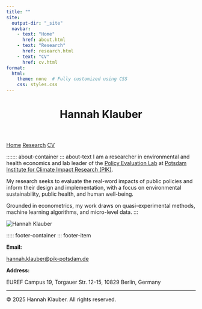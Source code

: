 ```yaml
---
title: ""
site: 
  output-dir: "_site"
  navbar:
    - text: "Home"
      href: about.html
    - text: "Research"
      href: research.html
    - text: "CV"
      href: cv.html
format:
  html:
    theme: none  # Fully customized using CSS
    css: styles.css
---
```



::: header-space
:::


<header class="site-title">
  <h1>Hannah Klauber</h1>
</header>

<nav class="navbar">
  <a href="about.html"class="active">Home</a>
  <a href="research.html">Research</a>
  <a href="cv.html">CV</a>
</nav>


<!-- Grey space between title and navbar -->

<section id="about" class="section">

::::::: about-container
::: about-text
I am a researcher in environmental and health economics and lab leader of the <span style="color: #2576c6;"><a href="https://www.pik-potsdam.de/en/institute/labs/policy-evaluation/governance" target="_blank" >Policy Evaluation Lab</a></span> at <span style="color: #2576c6;"><a href="https://www.pik-potsdam.de/en" target="_blank">Potsdam Institute for Climate Impact Research (PIK)</a></span>.

My research seeks to evaluate the real-word impacts of public policies and inform their design and implementation, with a focus on environmental sustainability, public health, and human well-being.

Grounded in econometrics, my work draws on quasi-experimental methods, machine learning algorithms, and micro-level data.
:::

<img src="assets/hannah.png" alt="Hannah Klauber" class="profile-photo"/>

</section>

<footer class="footer">

::::: footer-container
::: footer-item

<p><strong>Email:</strong></p>

<a href="mailto:hannah.klauber@pik-potsdam.de">hannah.klauber\@pik-potsdam.de</a>

</p>

<p><strong>Address:</strong></p>

EUREF Campus 19, Torgauer Str. 12-15, 10829 Berlin, Germany

</p>
<hr> 
<a href="https://github.com/hannahklauber" target="_blank">
  <i class="fa-brands fa-github"></i> 
</a> <a href="https://scholar.google.com/citations?user=0_-lQNIAAAAJ&hl=en&oi=sra" target="_blank">
<i class="ai ai-google-scholar"></i>
</a> <a href="https://www.linkedin.com/in/hannah-klauber/" target="_blank">
  <i class="fa-brands fa-linkedin"></i> 
</a> 



::: footer-item
<p class="copyright">© 2025 Hannah Klauber. All rights reserved.</p>
:::

</footer>
